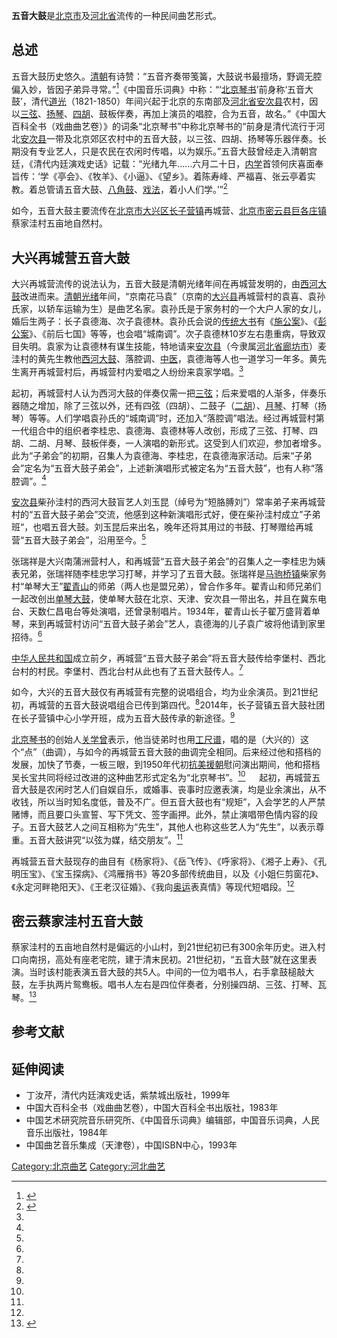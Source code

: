 '''五音大鼓'''是[[北京市|北京市]]及[[河北省|河北省]]流传的一种民间曲艺形式。

==总述==
五音大鼓历史悠久。[[清朝|清朝]]有诗赞：“五音齐奏带笺簧，大鼓说书最擅场，野调无腔偏入妙，皆因子弟异寻常。”<ref name=xinxi>{{Cite web |url=http://www.bjdx.gov.cn/jrdx/dxxw/dxxx/2014n/599458.htm |title=长子营镇古老五音大鼓注入“新鲜血液”，北京大兴信息网，2014-04-02 |accessdate=2014-10-14 |archive-date=2014-10-19 |archive-url=https://web.archive.org/web/20141019135101/http://www.bjdx.gov.cn/jrdx/dxxw/dxxx/2014n/599458.htm |dead-url=no }}</ref>《中国音乐词典》中称：“‘[[北京琴书|北京琴书]]’前身称‘五音大鼓’，清代[[道光|道光]]（1821-1850）年间兴起于北京的东南部及[[河北省|河北省]][[安次县|安次县]]农村，因以[[三弦|三弦]]、[[扬琴|扬琴]]、[[四胡|四胡]]、鼓板伴奏，再加上演员的唱腔，合为五音，故名。”《中国大百科全书（戏曲曲艺卷）》的词条“北京琴书”中称北京琴书的“前身是清代流行于河北[[安次县|安次县]]一带及北京郊区农村中的五音大鼓，以三弦、四胡、扬琴等乐器伴奏。长期没有专业艺人，只是农民在农闲时传唱，以为娱乐。”五音大鼓曾经走入清朝宫廷，《清代内廷演戏史话》记载：“光绪九年……六月二十日，[[升平署|内学]]首领何庆喜面奉旨传：‘学《亭会》、《牧羊》、《小逼》、《望乡》。着陈寿峰、严福喜、张云亭着实教。着总管请五音大鼓、[[八角鼓|八角鼓]]、[[戏法|戏法]]，着小人们学。’”<ref name=wenshi>{{Cite web |url=http://www.xingchuang.com.cn/web/zx/wsjw/95252.htm |title=刘广清，五音大鼓在大兴，载 北京文史资料精选·大兴卷，北京出版社，2006年 |accessdate=2014-10-14 |archive-date=2014-10-17 |archive-url=https://web.archive.org/web/20141017055107/http://www.xingchuang.com.cn/web/zx/wsjw/95252.htm |dead-url=no }}</ref>

如今，五音大鼓主要流传在[[北京市|北京市]][[大兴区|大兴区]][[长子营镇|长子营镇]]再城营、[[北京市|北京市]][[密云县|密云县]][[巨各庄镇|巨各庄镇]]蔡家洼村五亩地自然村。

==大兴再城营五音大鼓==
大兴再城营流传的说法认为，五音大鼓是清朝光绪年间在再城营发明的，由[[西河大鼓|西河大鼓]]改进而来。[[清朝|清朝]][[光绪|光绪]]年间，“京南花马袁”（京南的[[大兴县_(金朝)|大兴县]]再城营村的袁喜、袁孙氏家，以轿车运输为生）是曲艺名家。袁孙氏是于家务村的一个大户人家的女儿，婚后生两子：长子袁德海、次子袁德林。袁孙氏会说的[[评书|传统大书]]有《[[施公案|施公案]]》、《[[彭公案|彭公案]]》、《前后七国》等等，也会唱“城南调”。次子袁德林10岁左右患重病，导致双目失明。袁家为让袁德林有谋生技能，特地请来[[安次县|安次县]]（今隶属[[河北省|河北省]][[廊坊市|廊坊市]]）麦洼村的黄先生教他[[西河大鼓|西河大鼓]]、落腔调、[[中医|中医]]，袁德海等人也一道学习一年多。黄先生离开再城营村后，再城营村内爱唱之人纷纷来袁家学唱。<ref name=wenshi/>

起初，再城营村人认为西河大鼓的伴奏仅需一把[[三弦|三弦]]；后来爱唱的人渐多，伴奏乐器随之增加，除了三弦以外，还有四弦（四胡）、二鼓子（[[二胡|二胡]]）、[[月琴|月琴]]、打琴（扬琴）等等。人们学唱袁孙氏的“城南调”时，还加入“落腔调”唱法。经过再城营村第一代组合中的组织者李桂忠、袁德海、袁德林等人改创，形成了三弦、打琴、四胡、二胡、月琴、鼓板伴奏，一人演唱的新形式。这受到人们欢迎，参加者增多。此为“子弟会”的初期，召集人为袁德海、李桂忠，在袁德海家活动。后来“子弟会”定名为“五音大鼓子弟会”，上述新演唱形式被定名为“五音大鼓”，也有人称“落腔调”。<ref name=wenshi/>

[[安次县|安次县]]柴孙洼村的西河大鼓盲艺人刘玉昆（绰号为“短胳膊刘”）常率弟子来再城营村的“五音大鼓子弟会”交流，他感到这种新演唱形式好，便在柴孙洼村成立”子弟班“，也唱五音大鼓。刘玉昆后来出名，晚年还将其用过的书鼓、打琴赠给再城营“五音大鼓子弟会”，沿用至今。<ref name=wenshi/>

张瑞祥是大兴南蒲洲营村人，和再城营“五音大鼓子弟会”的召集人之一李桂忠为姨表兄弟，张瑞祥随李桂忠学习打琴，并学习了五音大鼓。张瑞祥是[[马驹桥镇|马驹桥镇]]柴家务村“单琴大王”[[翟青山|翟青山]]的师弟（两人也是盟兄弟），曾合作多年。翟青山和师兄弟们一起改创出[[单琴大鼓|单琴大鼓]]，使单琴大鼓在北京、天津、安次县一带出名，并且在冀东电台、天数仁昌电台等处演唱，还曾录制唱片。1934年，翟青山长子翟万盛背着单琴，来到再城营村访问“五音大鼓子弟会”艺人，袁德海的儿子袁广坡将他请到家里招待。<ref name=wenshi/>

[[中华人民共和国|中华人民共和国]]成立前夕，再城营“五音大鼓子弟会”将五音大鼓传给李堡村、西北台村的村民。李堡村、西北台村从此也有了五音大鼓传人。<ref name=wenshi/>

如今，大兴的五音大鼓仅有再城营有完整的说唱组合，均为业余演员。到21世纪初，再城营的五音大鼓说唱组合已传到第四代。<ref name=wenshi/>2014年，长子营镇五音大鼓社团在长子营镇中心小学开班，成为五音大鼓传承的新途径。<ref name=xinxi/>

[[北京琴书|北京琴书]]的创始人[[关学曾|关学曾]]表示，他当徒弟时也用[[工尺谱|工尺谱]]，唱的是（大兴的）这个“点”（曲调），与如今的再城营五音大鼓的曲调完全相同。后来经过他和搭档的发展，加快了节奏，一板三眼，到1950年代初[[抗美援朝|抗美援朝]]慰问演出期间，他和搭档吴长宝共同将经过改进的这种曲艺形式定名为“北京琴书”。<ref name=wenshi/>
　
起初，再城营五音大鼓是农闲时艺人们自娱自乐，或婚事、丧事时应邀表演，均是业余演出，从不收钱，所以当时知名度低，普及不广。但五音大鼓也有“规矩”，入会学艺的人严禁赌博，而且要口头宣誓、写下凭文、签字画押。此外，禁止演唱带色情内容的段子。五音大鼓艺人之间互相称为“先生”，其他人也称这些艺人为“先生”，以表示尊重。五音大鼓讲究“以弦为媒，结交朋友”。<ref name=wenshi/>

再城营五音大鼓现存的曲目有《杨家将》、《岳飞传》、《呼家将》、《湘子上寿》、《孔明压宝》、《宝玉探病》、《鸿雁捎书》等20多部传统曲目，以及《小姐仨剪窗花》、《永定河畔艳阳天》、《王老汉征婚》、《我向[[2008年北京奥运会|奥运]]表真情》等现代短唱段。<ref name=wenshi/>

==密云蔡家洼村五音大鼓==
{{中国非物质文化遗产
|级别 = 省
|省区市 = 北京市
|名称 = 密云蔡家洼村五音大鼓
|图片 = 
|申报地区或单位 = 密云县文委
|分类 = 曲艺
|序号 =
|编号项目 = BJⅤ-5
|登录时间 = 2006年
}}

蔡家洼村的五亩地自然村是偏远的小山村，到21世纪初已有300余年历史。进入村口向南拐，高处有座老宅院，建于清末民初。21世纪初，“五音大鼓”就在这里表演。当时该村能表演五音大鼓的共5人。中间的一位为唱书人，右手拿鼓槌敲大鼓，左手执两片鸳鸯板。唱书人左右是四位伴奏者，分别操四胡、三弦、打琴、瓦琴。<ref>{{Cite web |url=http://www.bjmy.gov.cn/comemiyun/ftrq/8a317b3b25bbcb4f0125bbe9adeb0009.html |title=五音大鼓，北京密云，2009-12-23 |access-date=2014-10-14 |archive-url=https://web.archive.org/web/20141020193636/http://www.bjmy.gov.cn/comemiyun/ftrq/8a317b3b25bbcb4f0125bbe9adeb0009.html |archive-date=2014-10-20 |dead-url=yes }}</ref>

==参考文献==
{{reflist}}

==延伸阅读==
*丁汝芹，清代内廷演戏史话，紫禁城出版社，1999年
*中国大百科全书（戏曲曲艺卷），中国大百科全书出版社，1983年
*中国艺术研究院音乐研究所、《中国音乐词典》编辑部，中国音乐词典，人民音乐出版社，1984年
*中国曲艺音乐集成（天津卷），中国ISBN中心，1993年

{{老北京城}}
[[Category:北京曲艺|Category:北京曲艺]]
[[Category:河北曲艺|Category:河北曲艺]]